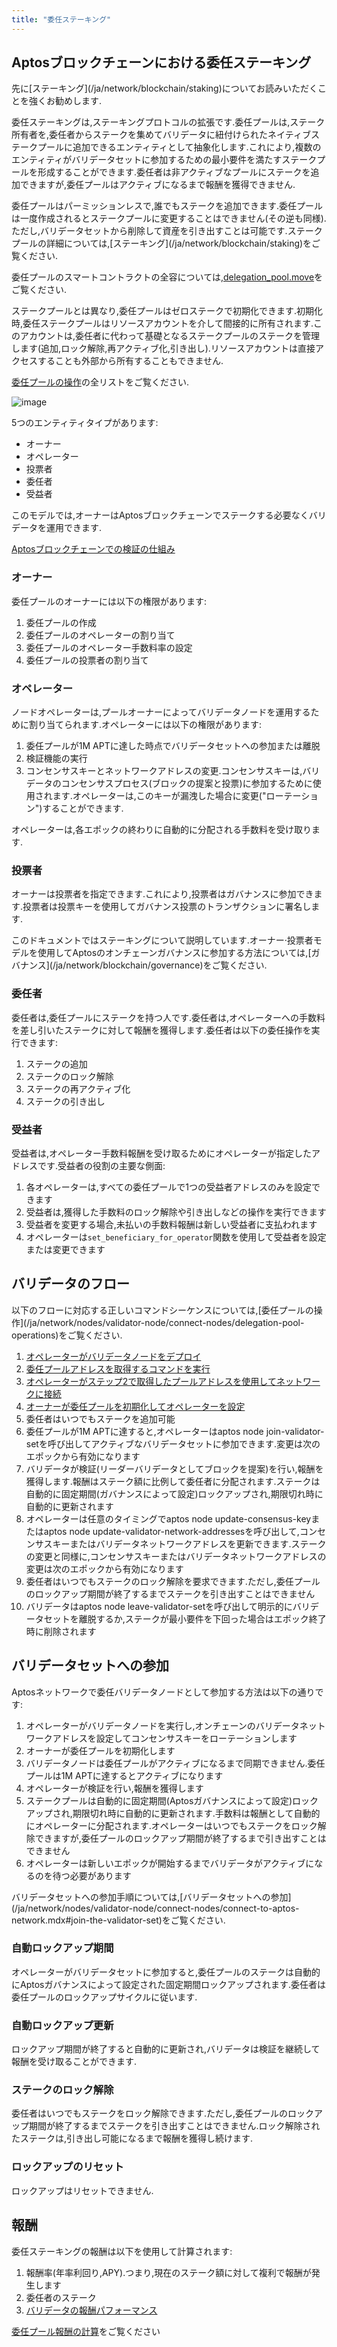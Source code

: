 ```yaml
---
title: "委任ステーキング"
---
```



## Aptosブロックチェーンにおける委任ステーキング

<Aside type="note">
  先に[ステーキング](/ja/network/blockchain/staking)についてお読みいただくことを強くお勧めします.
</Aside>

委任ステーキングは,ステーキングプロトコルの拡張です.委任プールは,ステーク所有者を,委任者からステークを集めてバリデータに紐付けられたネイティブステークプールに追加できるエンティティとして抽象化します.これにより,複数のエンティティがバリデータセットに参加するための最小要件を満たすステークプールを形成することができます.委任者は非アクティブなプールにステークを追加できますが,委任プールはアクティブになるまで報酬を獲得できません.

<Aside type="caution">
  委任プールはパーミッションレスで,誰でもステークを追加できます.委任プールは一度作成されるとステークプールに変更することはできません(その逆も同様).ただし,バリデータセットから削除して資産を引き出すことは可能です.ステークプールの詳細については,[ステーキング](/ja/network/blockchain/staking)をご覧ください.
</Aside>

委任プールのスマートコントラクトの全容については,[delegation\_pool.move](https://github.com/aptos-labs/aptos-core/blob/main/aptos-move/framework/aptos-framework/sources/delegation_pool.move)をご覧ください.

ステークプールとは異なり,委任プールはゼロステークで初期化できます.初期化時,委任ステークプールはリソースアカウントを介して間接的に所有されます.このアカウントは,委任者に代わって基礎となるステークプールのステークを管理します(追加,ロック解除,再アクティブ化,引き出し).リソースアカウントは直接アクセスすることも外部から所有することもできません.

[委任プールの操作](/ja/network/nodes/validator-node/connect-nodes/delegation-pool-operations)の全リストをご覧ください.

![image](https://user-images.githubusercontent.com/120680608/234953723-ae6cc89e-76d8-4014-89f3-ec8799c7b281.png)

5つのエンティティタイプがあります:

- オーナー
- オペレーター
- 投票者
- 委任者
- 受益者

このモデルでは,オーナーはAptosブロックチェーンでステークする必要なくバリデータを運用できます.

[Aptosブロックチェーンでの検証の仕組み](/ja/network/blockchain/staking.mdx#validation-on-the-aptos-blockchain)

### オーナー

委任プールのオーナーには以下の権限があります:

1. 委任プールの作成
2. 委任プールのオペレーターの割り当て
3. 委任プールのオペレーター手数料率の設定
4. 委任プールの投票者の割り当て

### オペレーター

ノードオペレーターは,プールオーナーによってバリデータノードを運用するために割り当てられます.オペレーターには以下の権限があります:

1. 委任プールが1M APTに達した時点でバリデータセットへの参加または離脱
2. 検証機能の実行
3. コンセンサスキーとネットワークアドレスの変更.コンセンサスキーは,バリデータのコンセンサスプロセス(ブロックの提案と投票)に参加するために使用されます.オペレーターは,このキーが漏洩した場合に変更("ローテーション")することができます.

オペレーターは,各エポックの終わりに自動的に分配される手数料を受け取ります.

### 投票者

オーナーは投票者を指定できます.これにより,投票者はガバナンスに参加できます.投票者は投票キーを使用してガバナンス投票のトランザクションに署名します.

<Aside type="note">
  このドキュメントではステーキングについて説明しています.オーナー·投票者モデルを使用してAptosのオンチェーンガバナンスに参加する方法については,[ガバナンス](/ja/network/blockchain/governance)をご覧ください.
</Aside>

### 委任者

委任者は,委任プールにステークを持つ人です.委任者は,オペレーターへの手数料を差し引いたステークに対して報酬を獲得します.委任者は以下の委任操作を実行できます:

1. ステークの追加
2. ステークのロック解除
3. ステークの再アクティブ化
4. ステークの引き出し

### 受益者

受益者は,オペレーター手数料報酬を受け取るためにオペレーターが指定したアドレスです.受益者の役割の主要な側面:

1. 各オペレーターは,すべての委任プールで1つの受益者アドレスのみを設定できます
2. 受益者は,獲得した手数料のロック解除や引き出しなどの操作を実行できます
3. 受益者を変更する場合,未払いの手数料報酬は新しい受益者に支払われます
4. オペレーターは`set_beneficiary_for_operator`関数を使用して受益者を設定または変更できます

## バリデータのフロー

<Aside type="note">
  以下のフローに対応する正しいコマンドシーケンスについては,[委任プールの操作](/ja/network/nodes/validator-node/connect-nodes/delegation-pool-operations)をご覧ください.
</Aside>

1. [オペレーターがバリデータノードをデプロイ](/ja/network/nodes/validator-node)
2. [委任プールアドレスを取得するコマンドを実行](/ja/network/nodes/validator-node/connect-nodes/delegation-pool-operations.mdx#prerequisites)
3. [オペレーターがステップ2で取得したプールアドレスを使用してネットワークに接続](/ja/network/nodes/validator-node/connect-nodes/connect-to-aptos-network)
4. [オーナーが委任プールを初期化してオペレーターを設定](/ja/network/nodes/validator-node/connect-nodes/delegation-pool-operations.mdx#initialize-a-delegation-pool)
5. 委任者はいつでもステークを追加可能
6. 委任プールが1M APTに達すると,オペレーターはaptos node join-validator-setを呼び出してアクティブなバリデータセットに参加できます.変更は次のエポックから有効になります
7. バリデータが検証(リーダーバリデータとしてブロックを提案)を行い,報酬を獲得します.報酬はステーク額に比例して委任者に分配されます.ステークは自動的に固定期間(ガバナンスによって設定)ロックアップされ,期限切れ時に自動的に更新されます
8. オペレーターは任意のタイミングでaptos node update-consensus-keyまたはaptos node update-validator-network-addressesを呼び出して,コンセンサスキーまたはバリデータネットワークアドレスを更新できます.ステークの変更と同様に,コンセンサスキーまたはバリデータネットワークアドレスの変更は次のエポックから有効になります
9. 委任者はいつでもステークのロック解除を要求できます.ただし,委任プールのロックアップ期間が終了するまでステークを引き出すことはできません
10. バリデータはaptos node leave-validator-setを呼び出して明示的にバリデータセットを離脱するか,ステークが最小要件を下回った場合はエポック終了時に削除されます

## バリデータセットへの参加

Aptosネットワークで委任バリデータノードとして参加する方法は以下の通りです:

1. オペレーターがバリデータノードを実行し,オンチェーンのバリデータネットワークアドレスを設定してコンセンサスキーをローテーションします
2. オーナーが委任プールを初期化します
3. バリデータノードは委任プールがアクティブになるまで同期できません.委任プールは1M APTに達するとアクティブになります
4. オペレーターが検証を行い,報酬を獲得します
5. ステークプールは自動的に固定期間(Aptosガバナンスによって設定)ロックアップされ,期限切れ時に自動的に更新されます.手数料は報酬として自動的にオペレーターに分配されます.オペレーターはいつでもステークをロック解除できますが,委任プールのロックアップ期間が終了するまで引き出すことはできません
6. オペレーターは新しいエポックが開始するまでバリデータがアクティブになるのを待つ必要があります

<Aside type="note">
  バリデータセットへの参加手順については,[バリデータセットへの参加](/ja/network/nodes/validator-node/connect-nodes/connect-to-aptos-network.mdx#join-the-validator-set)をご覧ください.
</Aside>

### 自動ロックアップ期間

オペレーターがバリデータセットに参加すると,委任プールのステークは自動的にAptosガバナンスによって設定された固定期間ロックアップされます.委任者は委任プールのロックアップサイクルに従います.

### 自動ロックアップ更新

ロックアップ期間が終了すると自動的に更新され,バリデータは検証を継続して報酬を受け取ることができます.

### ステークのロック解除

委任者はいつでもステークをロック解除できます.ただし,委任プールのロックアップ期間が終了するまでステークを引き出すことはできません.ロック解除されたステークは,引き出し可能になるまで報酬を獲得し続けます.

### ロックアップのリセット

ロックアップはリセットできません.

## 報酬

委任ステーキングの報酬は以下を使用して計算されます:

1. 報酬率(年率利回り,APY).つまり,現在のステーク額に対して複利で報酬が発生します
2. 委任者のステーク
3. [バリデータの報酬パフォーマンス](/ja/network/blockchain/staking.mdx#rewards-formula)

[委任プール報酬の計算](/ja/network/nodes/validator-node/connect-nodes/delegation-pool-operations.mdx#compute-delegation-pool-rewards-earned)をご覧ください
